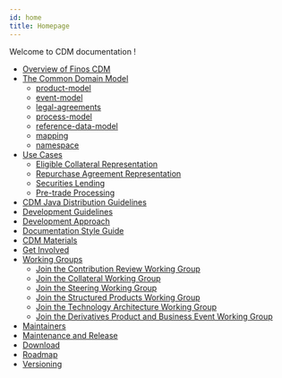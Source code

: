 ```yaml
---
id: home
title: Homepage
---
```


Welcome to CDM documentation !

* [Overview of Finos CDM](cdm-overview.md)
* [The Common Domain Model](cdm-overview.md/#model-overview)
    - [product-model](product-model.md)
    - [event-model](event-model.md)
    - [legal-agreements](legal-agreements.md)
    - [process-model](process-model.md)
    - [reference-data-model](reference-data-model.md)
    - [mapping](mapping.md)
    - [namespace](namespace.md)
* [Use Cases](use-cases.md)
    - [Eligible Collateral Representation](eligible-collateral-representation.md)
    - [Repurchase Agreement Representation](repurchase-agreement-representation.md)
    - [Securities Lending](securities-lending.md)
    - [Pre-trade Processing](pre-trade-processing.md)
* [CDM Java Distribution Guidelines](java-usage.md)
* [Development Guidelines](contributions.md)
* [Development Approach](development-approach.md)
* [Documentation Style Guide](documentation-style-guide.md)
* [CDM Materials](cdm-materials.md)
* [Get Involved](get-involved.md)
* [Working Groups](working-groups.md)
    - [Join the Contribution Review Working Group](CDM-Contribution-Review-WG.md)
    - [Join the Collateral Working Group](CDM-Collateral-WG.md)
    - [Join the Steering Working Group](CDM-Steering-WG.md)
    - [Join the Structured Products Working Group](CDM-Structured-Products-WG.md)
    - [Join the Technology Architecture Working Group](CDM-Technology-Architecture-WG.md)
    - [Join the Derivatives Product and Business Event Working Group](CDM-Derivatives-Product-and-Business-Event-WG.md)
* [Maintainers](maintainers.md)
* [Maintenance and Release](maintenance-and-release.md)
* [Download](download.md)
* [Roadmap](roadmap.md)
* [Versioning](versioning.md)

